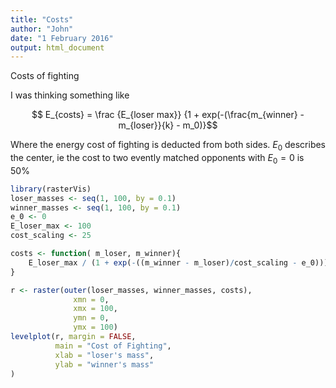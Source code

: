 ```yaml
---
title: "Costs"
author: "John"
date: "1 February 2016"
output: html_document
---
```


Costs of fighting

I was thinking something like

$$ E_{costs} = \frac {E_{loser max}} {1 + exp(-(\frac{m_{winner} - m_{loser}}{k} - m_0)}$$

Where the energy cost of fighting is deducted from both sides.
$E_0$ describes the center, ie the cost to two evently matched opponents with $E_0 = 0$ is 50% 

```r
library(rasterVis)
loser_masses <- seq(1, 100, by = 0.1)
winner_masses <- seq(1, 100, by = 0.1)
e_0 <- 0 
E_loser_max <- 100
cost_scaling <- 25

costs <- function( m_loser, m_winner){
    E_loser_max / (1 + exp(-((m_winner - m_loser)/cost_scaling - e_0)))
}

r <- raster(outer(loser_masses, winner_masses, costs), 
              xmn = 0,
              xmx = 100,
              ymn = 0,
              ymx = 100)
levelplot(r, margin = FALSE, 
          main = "Cost of Fighting", 
          xlab = "loser's mass",
          ylab = "winner's mass"
)
```

